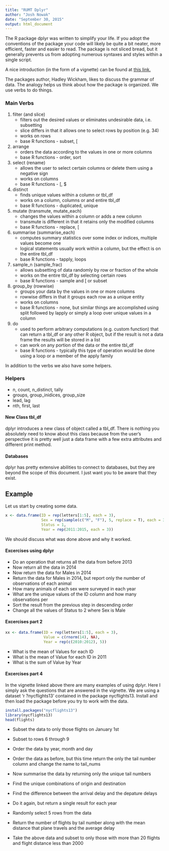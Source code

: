 ```yaml
---
title: "RUMT Dplyr"
author: "Josh Nowak"
date: "September 30, 2015"
output: html_document
---
```


The R package dplyr was written to simplify your life.  If you adopt the 
conventions of the package your code will likely be quite a bit neater, 
more efficient, faster and easier to read.  The package is not sliced bread,
but it generally prevents us from adopting numerous syntaxes and styles within a 
single script.

A nice introduction (in the form of a vignette) can be found at [this link.](https://cran.rstudio.com/web/packages/dplyr/vignettes/introduction.html)

The packages author, Hadley Wickham, likes to discuss the grammar of data.  The 
analogy helps us think about how the package is organized.  We use verbs to do 
things.  

### Main Verbs
1. filter (and slice)
    + filters out the desired values or eliminates undesirable data, i.e. 
    subsetting
    + slice differs in that it allows one to select rows by position (e.g. 34)
    + works on rows
    + base R functions - subset, [
2. arrange
    + orders the data according to the values in one or more columns
    + base R functions - order, sort
3. select (rename)
    + allows the user to select certain columns or delete them using a negative
    sign
    + works on columns
    + base R functions - [, $
4. distinct
    + finds unique values within a column or tbl_df
    + works on a column, columns or and entire tbl_df 
    + base R functions - duplicated, unique
5. mutate (transmute, mutate_each)
    + changes the values within a column or adds a new column
    + transmute is different in that it retains only the modified columns
    + base R functions - replace, [
6. summarise (summarise_each)
    + computes summary statistics over some index or indices, multiple values
    become one
    + logical statements usually work within a column, but the effect is on the
    entire tbl_df
    + base R functions - tapply, loops
7. sample_n (sample_frac)
    + allows subsetting of data randomly by row or fraction of the whole
    + works on the entire tbl_df by selecting certain rows
    + base R functions - sample and [ or subset
8. group_by (rowwise)
    + groups your data by the values in one or more columns
    + rowwise differs in that it groups each row as a unique entity
    + works on columns
    + base R functions - none, but similar things are accomplished using split
    followed by lapply or simply a loop over unique values in a column
9. do
    + used to perform arbitrary computations (e.g. custom function) that can
    return a tbl_df or any other R object, but if the result is not a data frame
    the results will be stored in a list
    + can work on any portion of the data or the entire tbl_df
    + base R functions - typically this type of operation would be done using a
    loop or a member of the apply family
    
In addition to the verbs we also have some helpers.

### Helpers
* n, count, n_distinct, tally
* groups, group_inidices, group_size
* lead, lag
* nth, first, last


#### New Class tbl_df
dplyr introduces a new class of object called a tbl_df.  There is nothing you
absolutely need to know about this class because from the user's perspective it
is pretty well just a data frame with a few extra attributes and different print
method.

#### Databases
dplyr has pretty extensive abilities to connect to databases, but they are 
beyond the scope of this document.  I just want you to be aware that they exist.

## Example

Let us start by creating some data.

```r
x <- data.frame(ID = rep(letters[1:5], each = 3),
                Sex = rep(sample(c("M", "F"), 5, replace = T), each = 3),
                Status = 1,
                Year = rep(2011:2015, each = 3))
```

We should discuss what was done above and why it worked.

#### Excercises using dplyr

* Do an operation that returns all the data from before 2013
* Now return all the data in 2014
* Now return the data for Males in 2014
* Return the data for Males in 2014, but report only the number of observations
of each animal
* How many animals of each sex were surveyed in each year
* What are the unique values of the ID column and how many observations per
* Sort the result from the previous step in descending order
* Change all the values of Status to 2 where Sex is Male

#### Excercises part 2
```r
xx <- data.frame(ID = rep(letters[1:5], each = 3),
                 Value = c(rnorm(14), NA),
                 Year = rep(c(2010:2012), 5))
```

* What is the mean of Values for each ID
* What is the mean of Value for each ID in 2011
* What is the sum of Value by Year

#### Excercises part 4
In the vignette linked above there are many examples of using dplyr.  Here I 
simply ask the questions that are answered in the vignette.  We are using a 
dataset 'r ?nycflights13' contained in the package nycflights13.  Install and 
then load the package before you try to work with the data.

```r
install.packages("nycflights13")
library(nycflights13)
head(flights)
```

* Subset the data to only those flights on January 1st
* Subset to rows 6 through 9
* Order the data by year, month and day
* Order the data as before, but this time return the only the tail number 
column and change the name to tail_nums
* Now summarise the data by returning only the unique tail numbers
* Find the unique combinations of origin and destination
* Find the difference between the arrival delay and the depature delays
* Do it again, but return a single result for each year
* Randomly select 5 rows from the data

* Return the number of flights by tail number along with the mean distance that
plane travels and the average delay

* Take the above data and subset to only those with more than 20 flights and
flight distance less than 2000

